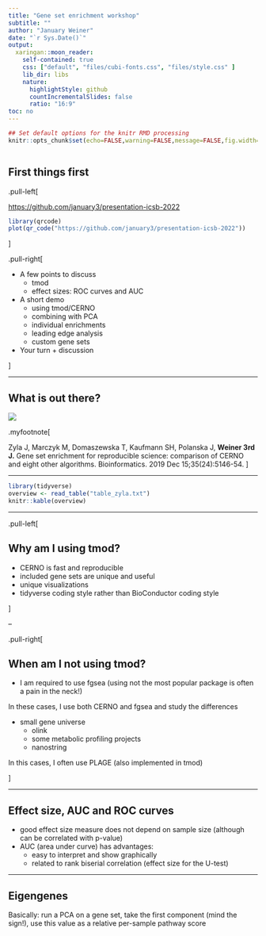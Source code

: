 ```yaml
---
title: "Gene set enrichment workshop"
subtitle: ""
author: "January Weiner"
date: "`r Sys.Date()`"
output:
  xaringan::moon_reader:
    self-contained: true
    css: ["default", "files/cubi-fonts.css", "files/style.css" ]
    lib_dir: libs
    nature:
      highlightStyle: github
      countIncrementalSlides: false
      ratio: "16:9"
toc: no
---
```


```r
## Set default options for the knitr RMD processing
knitr::opts_chunk$set(echo=FALSE,warning=FALSE,message=FALSE,fig.width=5,fig.height=5,cache=FALSE,autodep=TRUE, results="hide")
```

```r
```

## First things first

.pull-left[

[https://github.com/january3/presentation-icsb-2022](https://github.com/january3/presentation-icsb-2022)

```r
library(qrcode)
plot(qr_code("https://github.com/january3/presentation-icsb-2022"))
```

]

.pull-right[
 
 * A few points to discuss
   - tmod
   - effect sizes: ROC curves and AUC
 * A short demo
   - using tmod/CERNO
   - combining with PCA
   - individual enrichments
   - leading edge analysis
   - custom gene sets
 * Your turn + discussion

]

---

## What is out there?


![](figures/zyla_overview.jpeg)




.myfootnote[

Zyla J, Marczyk M, Domaszewska T, Kaufmann SH, Polanska J, **Weiner 3rd J.** Gene set enrichment for reproducible science: comparison of CERNO and eight other algorithms. Bioinformatics. 2019 Dec 15;35(24):5146-54.
]


---


```r
library(tidyverse)
overview <- read_table("table_zyla.txt")
knitr::kable(overview)
```

----

.pull-left[

## Why am I using tmod?

 * CERNO is fast and reproducible
 * included gene sets are unique and useful
 * unique visualizations
 * tidyverse coding style rather than BioConductor coding style


]

--

.pull-right[

## When am I not using tmod?
 
 * I am required to use fgsea (using not the most popular package is often
   a pain in the neck!)

In these cases, I use both CERNO and fgsea and study the differences

 * small gene universe
   - olink
   - some metabolic profiling projects
   - nanostring

In this cases, I often use PLAGE (also implemented in tmod)


]

---

## Effect size, AUC and ROC curves

 * good effect size measure does not depend
   on sample size (although can be correlated with p-value)
 * AUC (area under curve) has advantages:
   * easy to interpret and show graphically
   * related to rank biserial correlation (effect size for the U-test)




---

## Eigengenes

Basically: run a PCA on a gene set, take the first component (mind the
sign!), use this value as a relative per-sample pathway score

